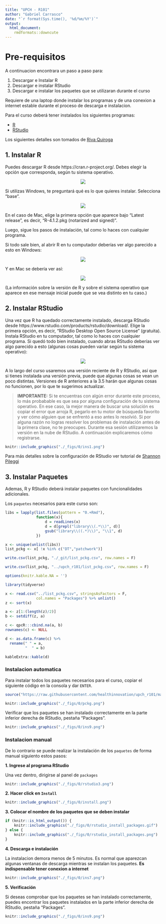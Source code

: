 ```yaml
---
title: "UPCH - R101"
author: "Gabriel Carrasco"
date: "`r format(Sys.time(), '%d/%m/%Y')`"
output: 
  html_document:
    rmdformats::downcute
---
```


# Pre-requisitos {-}

A continuacion encontrara un paso a paso para:

1. Descargar e Instalar R
2. Descargar e instalar RStudio
3. Descargar e instalar los paquetes que se utilizaran durante el curso

Requiere de una laptop donde instalar los programas y de una conexion a internet estable durante el proceso de descarga e instalacion.

Para el curso deberá tener instalados los siguientes programas:

  * [R](https://cran.r-project.org/)
  * [RStudio](https://rstudio.com/products/rstudio/)
  
Los siguientes detalles son tomados de [Riva Quiroga](https://twitter.com/rivaquiroga)

## 1. Instalar R {-}
Puedes descargar R desde https://cran.r-project.org/. Debes elegir la opción que corresponda, según tu sistema operativo.

<center>
![](https://github.com/rivaquiroga/taller-R-BCN/raw/master/imagenes/cran.png)
</center>

Si utilizas Windows, te preguntará qué es lo que quieres instalar. Selecciona "base".

<center>
![](https://github.com/rivaquiroga/taller-R-BCN/raw/master/imagenes/windows.png)
</center>

En el caso de Mac, elige la primera opción que aparece bajo "Latest release", es decir, "R-4.1.2.pkg (notarized and signed)".

Luego, sigue los pasos de instalación, tal como lo haces con cualquier programa.

Si todo sale bien, al abrir R en tu computador deberías ver algo parecido a esto en Windows:

<center>
![](https://github.com/rivaquiroga/taller-R-BCN/raw/master/imagenes/r-windows.png)
</center>

Y en Mac se debería ver así:

<center>
![](https://github.com/rivaquiroga/taller-R-BCN/raw/master/imagenes/r-mac.png)
</center>

(La información sobre la versión de R y sobre el sistema operativo que aparece en ese mensaje inicial puede que se vea distinto en tu caso.)

## 2. Instalar RStudio{-}

Una vez que R ha quedado correctamente instalado, descarga RStudio desde https://www.rstudio.com/products/rstudio/download/. Elige la primera opción, es decir, "RStudio Desktop Open Source License" (gratuita).
Instala RStudio en tu computador, tal como lo haces con cualquier programa.
Si quedó todo bien instalado, cuando abras RStudio deberías ver algo parecido a esto (algunas cosas pueden variar según tu sistema operativo):

<center>
![](https://github.com/rivaquiroga/taller-R-BCN/raw/master/imagenes/rstudio.png)
</center>

A lo largo del curso usaremos una versión reciente de R y RStudio, así que si tienes instalada una versión previa, puede que algunas cosas se vean un poco distintas. Versiones de R anteriores a la 3.5 harán que algunas cosas no funcionen, por lo que te sugerimos actualizar.

> **IMPORTANTE:** Si te encuentras con algún error durante este proceso, lo más probabable es que sea por alguna configuración de tu sistema operativo. En ese caso, la mejor manera de buscar una solución es copiar el error que arroja R, pegarlo en tu motor de búsqueda favorito y ver cómo alguien que se enfrentó a eso antes lo resolvió. Si por alguna razón no logras resolver los problemas de instalación antes de la primera clase, no te preocupes. Durante esa sesión utilizaremos la versión en la nube de RStudio. A continuación explicaremos cómo registrarse.

```r
knitr::include_graphics("./_figs/0/ins1.png")
```

Para más detalles sobre la configuración de RStudio ver tutorial de [Shannon Pileggi](https://www.pipinghotdata.com/posts/2020-09-07-introducing-the-rstudio-ide-and-r-markdown/)

## 3. Instalar Paquetes {-}

Ademas, R y RStudio deberá instalar paquetes con funcionalidades adicionales.

Los `paquetes` necesarios para este curso son:

```r
libs = lapply(list.files(pattern = "0.+Rmd"),
              function(x){
                  d = readLines(x)
                  d = d[grepl("library\\(.*\\)", d)]
                  gsub("library\\((.*)\\)", "\\1", d)
              })

x <- unique(unlist(libs))
list_pckg <- x[ !x %in% c("DT","patchwork")]

write.csv(list_pckg, "./_git/list_pckg.csv", row.names = F)

write.csv(list_pckg, "../upch_r101/list_pckg.csv", row.names = F)

```

```r
options(knitr.kable.NA = '')

library(tidyverse)

x <- read.csv("../list_pckg.csv", stringsAsFactors = F, 
              col.names = "Packages") %>% unlist()
z <- sort(x)

a <- z[1:(length(z)/2)]
b <- setdiff(z, a)

c <- qpcR:::cbind.na(a, b)
rownames(c) <- NULL

d <- as.data.frame(c) %>%
  rename(" " = a,
         "  " = b)

kableExtra::kable(d)
```

### Instalacion automatica

Para instalar todos los paquetes necesarios para el curso, copiar el siguiente código en la consola y dar `ENTER`.

```r
source("https://raw.githubusercontent.com/healthinnovation/upch_r101/main/r101_init.R")
```

```r
knitr::include_graphics("./_figs/0/pckg.png")
```

Verificar que los paquetes se han instalado correctamente en la parte inferior derecha de RStudio, pestaña "Packages".

```r
knitr::include_graphics("./_figs/0/ins9.png")
```

### Instalacion manual

De lo contrario se puede realizar la instalación de los `paquetes` de forma manual siguiento estos pasos:

**1. Ingrese al programa RStudio**

Una vez dentro, dirigirse al panel de `packages`

```r
knitr::include_graphics("./_figs/0/rstudio3.png")
```

**2. Hacer click en `Install`**

```r
knitr::include_graphics("./_figs/0/install.png")
```

**3. Colocar el nombre de los paquetes que se deben instalar**

```r
if (knitr::is_html_output()) {
    knitr::include_graphics("./_figs/0/rstudio_install_packages.gif")
} else {
    knitr::include_graphics("./_figs/0/rstudio_install_packages.png")
}
```

**4. Descarga e instalación**

La instalacion demora menos de 5 minutos. Es normal que aparezcan algunas ventanas de descarga mientras se instalan los paquetes. **Es indispensable tener conexion a internet**

```r
knitr::include_graphics("./_figs/0/ins7.png")
```

**5. Verificación**

Si deseas comprobar que los paquetes se han instalado correctamente, puedes encontrar los paquetes instalados en la parte inferior derecha de RStudio, pestaña "Packages".

```r
knitr::include_graphics("./_figs/0/ins9.png")
```

